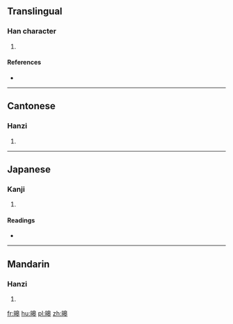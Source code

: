 ==Translingual==

===Han character===
{{Han char|rn=72|rad=日|as=10|sn=14|four=|canj=AHAJ,XAHAJ|ids=⿰日皋}}

# {{defn|Han|sort=日10}}

====References====
* {{Han ref|kx=0499.020|dkj=14101|dj=0868.050|hdz=21530.090|uh=66A4|ud=26276}}

----

==Cantonese==

===Hanzi===
{{yue-hanzi|jyut=[[hou6]]|y=hou6}}

# {{defn|lang=yue|sort=日10}}

----

==Japanese==

===Kanji===
{{ja-kanji|grade=|rs=日10}}

# {{defn|lang=ja|sort=日10}}

====Readings====
* {{ja-readings|on=[[こう]] (kō), [[ごう]] (gō)|kun=[[あきらか]] (akiraka)}}

----

==Mandarin==

===Hanzi===
{{cmn-hanzi|pin=[[hào]] ([[hao4]])|wg=hao<sup>4</sup>}}

# {{defn|lang=cmn|sort=日10}}

[[fr:暤]]
[[hu:暤]]
[[pl:暤]]
[[zh:暤]]